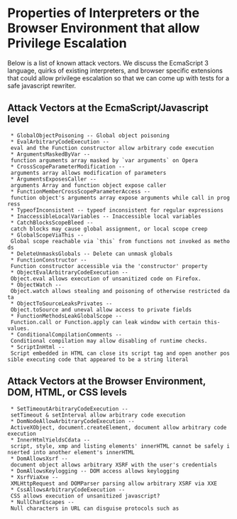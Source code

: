 = Properties of Interpreters or the Browser Environment that allow Privilege Escalation =

Below is a list of known attack vectors.  We discuss the EcmaScript 3 language, quirks of existing interpreters, and browser specific extensions that could allow privilege escalation  so that we can come up with tests for a safe javascript rewriter.

== Attack Vectors at the EcmaScript/Javascript level ==
  * GlobalObjectPoisoning -- Global object poisoning
  * EvalArbitraryCodeExecution -- eval and the Function constructor allow arbitrary code execution
  * ArgumentsMaskedByVar -- function arguments array masked by `var arguments` on Opera
  * CrossScopeParameterModification -- arguments array allows modification of parameters
  * ArgumentsExposesCaller -- arguments Array and function object expose caller
  * FunctionMemberCrossScopeParameterAccess -- function object's arguments array expose arguments while call in progress
  * TypeofInconsistent -- typeof inconsistent for regular expressions
  * InaccessibleLocalVariables -- Inaccessible local variables
  * CatchBlocksScopeBleed -- catch blocks may cause global assignment, or local scope creep
  * GlobalScopeViaThis -- Global scope reachable via `this` from functions not invoked as methods
  * DeleteUnmasksGlobals -- Delete can unmask globals
  * FunctionConstructor -- Function constructor accessible via the 'constructor' property
  * ObjectEvalArbitraryCodeExecution -- Object.eval allows execution of unsanitized code on Firefox.
  * ObjectWatch -- Object.watch allows stealing and poisoning of otherwise restricted data
  * ObjectToSourceLeaksPrivates -- Object.toSource and uneval allow access to private fields
  * FunctionMethodsLeakGlobalScope -- Function.call or Function.apply can leak window with certain this-values.
  * ConditionalCompilationComments -- Conditional compilation may allow disabling of runtime checks.
  * ScriptInHtml -- Script embedded in HTML can close its script tag and open another possible executing code that appeared to be a string literal

== Attack Vectors at the Browser Environment, DOM, HTML, or CSS levels ==
  * SetTimeoutArbitraryCodeExecution -- setTimeout & setInterval allow arbitrary code execution
  * DomNodeAllowArbitraryCodeExecution -- ActiveXObject, document.createElement, document allow arbitrary code execution
  * InnerHtmlYieldsCdata -- script, style, xmp and listing elements' innerHTML cannot be safely inserted into another element's innerHTML
  * DomAllowsXsrf -- document object allows arbitrary XSRF with the user's credentials
  * DomAllowsKeylogging -- DOM access allows keylogging
  * XsrfViaXxe -- XMLHttpRequest and DOMParser parsing allow arbitrary XSRF via XXE
  * CssAllowsArbitraryCodeExecution -- CSS allows execution of unsanitized javascript?
  * NullCharEscapes -- Null characters in URL can disguise protocols such as {{{javascript:}}}